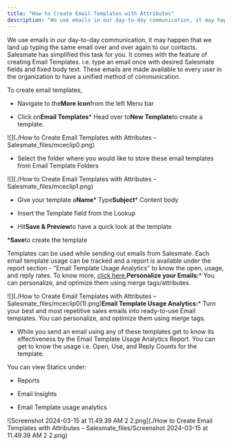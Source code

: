 ```yaml
---
title: "How to Create Email Templates with Attributes"
description: "We use emails in our day-to-day communication, it may happen that we land up typing the same email over and over again to our contacts. Salesmate has"
---
```


We use emails in our day-to-day communication, it may happen that we land up typing the same email over and over again to our contacts. Salesmate has simplified this task for you. It comes with the feature of creating Email Templates. i.e. type an email once with desired Salesmate fields and fixed body text. These emails are made available to every user in the organization to have a unified method of communication.

To create email templates,


*   Navigate to the**More Icon**from the left Menu bar

*   Click on**Email Templates***   Head over to**New Template**to create a template.

![](./How to Create Email Templates with Attributes – Salesmate_files/mceclip0.png)


*   Select the folder where you would like to store these email templates from Email Template Folders

![](./How to Create Email Templates with Attributes – Salesmate_files/mceclip1.png)


*   Give your template a**Name***   Type**Subject***   Content body

*   Insert the Template field from the Lookup

*   Hit**Save & Preview**to have a quick look at the template

***Save**to create the template

Templates can be used while sending out emails from Salesmate. Each email template usage can be tracked and a report is available under the report section - "Email Template Usage Analytics" to know the open, usage, and reply rates. To know more, [click here.](https://www.salesmate.io/email-automation-intelligence/#email-templates)**Personalize your Emails:***   You can personalize, and optimize them using merge tags/attributes.

![](./How to Create Email Templates with Attributes – Salesmate_files/mceclip0(1).png)**Email Template Usage Analytics:***   Turn your best and most repetitive sales emails into ready-to-use Email templates. You can personalize, and optimize them using merge tags.

*   While you send an email using any of these templates get to know its effectiveness by the Email Template Usage Analytics Report. You can get to know the usage i.e. Open, Use, and Reply Counts for the template.

You can view Statics under:


*   Reports

*   Email Insights

*   Email Template usage analytics

![Screenshot 2024-03-15 at 11.49.39 AM 2 2.png](./How to Create Email Templates with Attributes – Salesmate_files/Screenshot 2024-03-15 at 11.49.39 AM 2 2.png)
